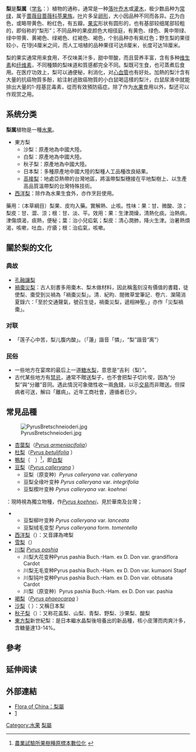 {{refimprove|time=2012-12-22T13:56:46+00:00}}
{{Automatic taxobox
| image = Pears.jpg
| image_caption = 两个[[西洋梨|西洋梨]]
| taxon =Pyrus
| authority = [[L.|L.]], 1753
| type_species=[[西洋梨|西洋梨]]<br>''Pyrus communis''
| type_species_authority =L., 1753
| subdivision_ranks = -{zh-hans:组;zh-hant:節;}-
| subdivision = 
*[[川梨组|川梨-{zh-hans:组;zh-hant:節;}-]] ''P.'' sect. ''Pashia''
*[[西洋梨组|西洋梨-{zh-hans:组;zh-hant:節;}-]] ''P.'' sect. ''Pyrus''
}}
{{medical}}

'''梨'''是'''梨属'''（[[学名|学名]]：''{{lang|la|Pyrus}}''）植物的通称，通常是一种[[落叶|落叶]][[乔木|乔木]]或[[灌木|灌木]]，极少数品种为[[常绿|常绿]]，属于[[蔷薇目|蔷薇目]][[蔷薇科|蔷薇科]][[苹果族|苹果族]]。[[叶|叶]]片多呈[[卵形|卵形]]，大小因品种不同而各异。[[花|花]]为白色，或略带黄色、粉红色，有五瓣。[[果实|果实]]形状有圆形的，也有基部较细尾部较粗的，即俗称的“梨形”；不同品种的果皮颜色大相径庭，有黄色、绿色、黄中带绿、绿中带黄、黄褐色、绿褐色、红褐色、褐色，个别品种亦有紫红色；野生梨的果径较小，在1到4厘米之间，而人工培植的品种果径可达8厘米，长度可达18厘米。

梨的果实通常用来食用，不仅味美汁多，甜中带酸，而且营养丰富，含有多种[[维生素|维生素]]和[[纤维素|纤维素]]，不同種類的梨味道和質感都完全不同。梨既可生食，也可蒸煮后食用。在医疗功效上，梨可以通便秘，利消化，对[[心血管|心血管]]也有好处。加熱的梨汁含有大量的抗癌物質多酚，給注射過致癌物質的小白鼠喝這樣的梨汁，白鼠尿液中就能排出大量的1-羥基芘毒素，從而有效預防癌症{{来源请求}}。除了作为[[水果|水果]]食用以外，梨还可以作观赏之用。

== 系统分类 ==
'''梨属'''植物是一種[[水果|水果]]。

* 東方梨
** 沙梨：原產地為中國大陸。
** 白梨：原產地為中國大陸。
** 秋子梨：原產地為中國大陸。
** 日本梨：多種原產地中國大陸的梨種人工品種改良結果。
** [[高接梨|高接梨]]：地處亞熱帶的台灣地區，將溫帶梨梨穗接在平地梨樹上、以生產高品質溫帶梨的台灣特殊技術。
* [[西洋梨|西洋梨]]：除作為水果生食外，亦作烹飪使用。

藥用：（本草綱目）梨果、皮均入藥。實解熱、止咳。性味：果：甘、微酸、涼；梨皮：甘、澀、涼；根：甘、淡、平。效用：果：生津潤燥，清熱化痰。治熱病，津傷煩渴，痰熱，便秘；葉：治小兒疝氣；梨皮：清心潤肺，降火生津。治暑熱煩渴，咳嗽，吐血，疔瘡；根：治疝氣，咳嗽。

== 關於梨的文化 ==
=== 典故 ===
* [[孔融讓梨|孔融讓梨]]
* [[禍棗災梨|禍棗災梨]]：古人刻書多用棗木、梨木做材料，因此稱濫刻沒有價值的書籍，徒使梨、棗受到災禍為「禍棗災梨」。清．紀昀．閱微草堂筆記．卷六．灤陽消夏錄六：「至於交通聲氣，號召生徒，禍棗災梨，遞相神聖。」亦作「災梨禍棗」。

=== 对联 ===
* 「莲子心中苦，梨儿腹内酸」。（「蓮」諧音「憐」，“梨”諧音“离”）

=== 民俗 ===
* 一些地方在宴席的最后上一道[[糖水梨|糖水梨]]，意思是“吉利（梨）”。
* 古代某些地方有[[禁忌|禁忌]]，通常不贈送梨子，也不會把梨子切片喫，因為“分梨”與“分離”音同。遇此情況可象徵性收一兩[[角|角]]錢，以示[[交易|交易]]而非贈送。但探病者可送，解曰「離病」。近年工商社會，遵循者已少。

== 常見品種 ==
[[File:PyrusBretschneioderi.jpg|right]]
* [[杏葉梨|杏葉梨]]（''[[Pyrus_armeniacifolia|Pyrus armeniacifolia]]''）
* [[杜梨|杜梨]]（''[[Pyrus_betulifolia|Pyrus betulifolia]]'' {{small|Bunge}}）
* [[鴨梨|鴨梨]]（{{lang|la|''P. bretschneideri''}}　{{small|Rehder}}）<ref>[http://digifruit.tari.gov.tw/content.php?category=%E6%A2%A8 農業試驗所果樹種原標本數位化] {{Wayback|url=http://digifruit.tari.gov.tw/content.php?category=%E6%A2%A8 |date=20120302185245 }}</ref>，即[[白梨|白梨]]
* [[豆梨|豆梨]]（''[[Pyrus_calleryana|Pyrus calleryana]]'' {{small|Decne.}}）
** 豆梨（原变种）''Pyrus calleryana'' {{small|Decne.}} var. ''calleryana''
** 豆梨全缘叶变种 ''Pyrus calleryana'' {{small|Decne.}} var. ''integrifolia'' {{small|T. T. Yu}}
** 豆梨楔叶变种 ''Pyrus calleryana'' {{small|Decne.}} var. ''koehnei'' {{small|(C. K. Schneid.) T. T. Yu}}<ref>{{CPNI| zh=豆梨楔叶变种 | id=077-28502 | binomial=Pyrus calleryana | authority=(C. K. Schneid.) T. T. Yu | var=koehnei | accessdate=2013-01-18}}
</ref>：現時視為獨立物種，作''[[Pyrus_koehnei|Pyrus koehnei]]''，見於華南及台灣；
** 豆梨柳叶变种 ''Pyrus calleryana'' {{small|Decne.}} var. ''lanceata'' {{small|(Rehder}}      
** 豆梨绒毛变型 ''Pyrus calleryana'' {{small|Decne.}} form. ''tomentella'' {{small|(Rehder}}
* [[西洋梨|西洋梨]]（{{lang|la|''P. communis''}}）：又音譯為啤梨
* [[雪梨_(水果)|雪梨]]（{{lang|la|''P. nivalis''}}）
* [[川梨|川梨]] ''[[Pyrus_pashia|Pyrus pashia]]'' {{small|Buch.-Ham. ex D. Don}}
** 川梨大花变种Pyrus pashia Buch.-Ham. ex D. Don var. grandiflora Cardot      
** 川梨无毛变种Pyrus pashia Buch.-Ham. ex D. Don var. kumaoni Stapf      
** 川梨钝叶变种Pyrus pashia Buch.-Ham. ex D. Don var. obtusata Cardot      
** 川梨（原变种）Pyrus pashia Buch.-Ham. ex D. Don var. pashia      
* [[褐梨|褐梨]]（''[[Pyrus_phaeocarpa|Pyrus phaeocarpa]]'' {{small|Rehder}}）      
* [[沙梨|沙梨]]（{{lang|la|''P. pyrifolia''}} {{small|(Burm.f.) Nakai}}）：又稱日本梨
* [[秋子梨|秋子梨]]（{{lang|la|''P. ussuriensis''}}）：又称花盖梨、山梨、青梨、野梨、沙果梨、酸梨
* [[東方梨|東方梨]]新世紀梨：是日本繼水晶梨後培養出的新品種，核小皮薄而肉爽汁多，含糖量達13-14%。

== 參考 ==
<references />

== 延伸阅读 ==
{{Wikisource further reading}}
{{commons category|Pyrus bretschneideri}}

== 外部連結 ==
* [http://www.efloras.org/browse.aspx?flora_id=2&start_taxon_id=127801 Flora of China：梨屬] {{Wayback|url=http://www.efloras.org/browse.aspx?flora_id=2&start_taxon_id=127801 |date=20070930034417 }}
* [http://plant.tesri.gov.tw/plant/] {{Wayback|url=http://plant.tesri.gov.tw/plant/ |date=20120428195404 }}

{{基因組}}

{{Authority control}}
{{Taxonbar|from=Q434}}

[[Category:水果|Category:水果]]
[[Category:梨屬|]]